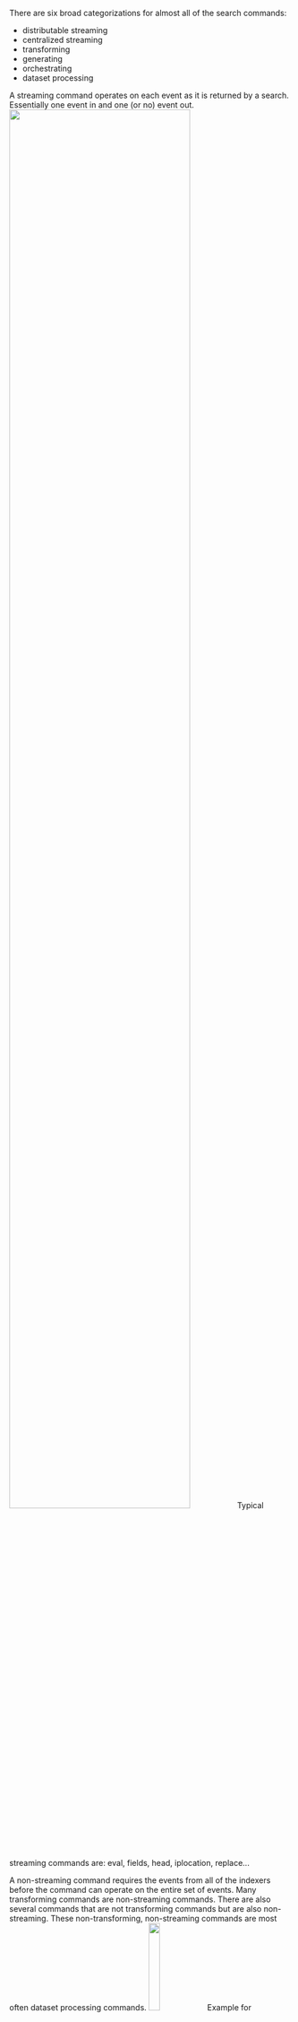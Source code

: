 
There are six broad categorizations for almost all of the search commands:

* distributable streaming
* centralized streaming
* transforming
* generating
* orchestrating
* dataset processing

A streaming command operates on each event as it is returned by a search. 
Essentially one event in and one (or no) event out.
<img src="/static/app/splunk4champions2/images/Streaming_flow.png" width="80%" />
Typical streaming commands are: eval, fields, head, iplocation, replace... 

A non-streaming command requires the events from all of the indexers before the command can operate on the entire set of events. Many transforming commands are non-streaming commands. There are also several commands that are not transforming commands but are also non-streaming. These non-transforming, non-streaming commands are most often dataset processing commands.
<img src="/static/app/splunk4champions2/images/Nonstreaming_flow.png" width="20%" />
Example for transforming commands: addtotals, chart, mvcombine, rare, stats, table, timechart, top... 


See documentation for the examples: https://docs.splunk.com/Documentation/Splunk/latest/SearchReference/Commandsbytype
